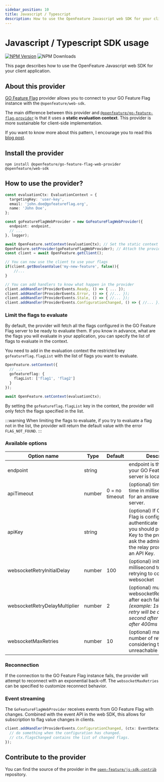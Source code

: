 ```yaml
---
sidebar_position: 10
title: Javascript / Typescript
description: How to use the OpenFeature Javascript web SDK for your client application
---
```


# Javascript / Typescript SDK usage
[![NPM Version](https://img.shields.io/npm/v/%40openfeature%2Fgo-feature-flag-web-provider?color=blue&style=flat-square&logo=npm)](https://www.npmjs.com/package/@openfeature/go-feature-flag-web-provider)
![NPM Downloads](https://img.shields.io/npm/d18m/%40openfeature%2Fgo-feature-flag-web-provider?style=flat-square)


This page describes how to use the OpenFeature Javascript web SDK for your client application.

## About this provider
[GO Feature Flag](https://gofeatureflag.org) provider allows you to connect to your GO Feature Flag instance with the `@openfeature/web-sdk`.

The main difference between this provider and [`@openfeature/go-feature-flag-provider`](https://www.npmjs.com/package/@openfeature/go-feature-flag-provider) is that it uses a **static evaluation context**.
This provider is more sustainable for client-side implementation.

If you want to know more about this pattern, I encourage you to read this [blog post](https://openfeature.dev/blog/catering-to-the-client-side/).

## Install the provider

```shell
npm install @openfeature/go-feature-flag-web-provider @openfeature/web-sdk
```

## How to use the provider?
```typescript
const evaluationCtx: EvaluationContext = {
  targetingKey: 'user-key',
  email: 'john.doe@gofeatureflag.org',
  name: 'John Doe',
};

const goFeatureFlagWebProvider = new GoFeatureFlagWebProvider({
  endpoint: endpoint,
  // ...
}, logger);

await OpenFeature.setContext(evaluationCtx); // Set the static context for OpenFeature
OpenFeature.setProvider(goFeatureFlagWebProvider); // Attach the provider to OpenFeature
const client = await OpenFeature.getClient();

// You can now use the client to use your flags
if(client.getBooleanValue('my-new-feature', false)){
    //...
}

// You can add handlers to know what happen in the provider
client.addHandler(ProviderEvents.Ready, () => { ... });
client.addHandler(ProviderEvents.Error, () => { //... });
client.addHandler(ProviderEvents.Stale, () => { //... });
client.addHandler(ProviderEvents.ConfigurationChanged, () => { //... });
```

### Limit the flags to evaluate

By default, the provider will fetch all the flags configured in the GO Feature Flag server to be ready to evaluate them.
If you know in advance, what are the flags you will evaluate in your application, you can specify the list of flags to evaluate in the context.

You need to add in the evaluation context the restricted key `gofeatureflag.flagList` with the list of flags you want to evaluate.

```typescript
OpenFeature.setContext({
  // ...
  gofeatureflag: {
    flagList: ['flag1', 'flag2']
  }
});

await OpenFeature.setContext(evaluationCtx);
```

By setting the `gofeatureflag.flagList` key in the context, the provider will only fetch the flags specified in the list.

:::warning
When limiting the flags to evaluate, if you try to evaluate a flag not in the list, the provider will return the default value with the error `FLAG_NOT_FOUND`.
:::

### Available options
| Option name                   | Type   | Default        | Description                                                                                                                                                                                     |
|-------------------------------|--------|----------------|-------------------------------------------------------------------------------------------------------------------------------------------------------------------------------------------------|
| endpoint                      | string |                | endpoint is the URL where your GO Feature Flag server is located.                                                                                                                               |
| apiTimeout                    | number | 0 = no timeout | (optional) timeout is the time in millisecond we wait for an answer from the server.                                                                                                            |
| apiKey                        | string |                | (optional) If GO Feature Flag is configured to authenticate the requests, you should provide an API Key to the provider. Please ask the administrator of the relay proxy to provide an API Key. |
| websocketRetryInitialDelay    | number | 100            | (optional) initial delay in millisecond to wait before retrying to connect the websocket                                                                                                        |
| websocketRetryDelayMultiplier | number | 2              | (optional) multiplier of websocketRetryInitialDelay after each failure _(example: 1st connection retry will be after 100ms, second after 200ms, third after 400ms ...)_                         |
| websocketMaxRetries           | number | 10             | (optional) maximum number of retries before considering the websocket unreachable                                                                                                               |

### Reconnection
If the connection to the GO Feature Flag instance fails, the provider will attempt to reconnect with an exponential back-off.
The `websocketMaxRetries` can be specified to customize reconnect behavior.

### Event streaming
The `GoFeatureFlagWebProvider` receives events from GO Feature Flag with changes.
Combined with the event API in the web SDK, this allows for subscription to flag value changes in clients.

```typescript
client.addHandler(ProviderEvents.ConfigurationChanged, (ctx: EventDetails) => {
  // do something when the configuration has changed.
  // ctx.flagsChanged contains the list of changed flags.
});
```

## Contribute to the provider
You can find the source of the provider in the [`open-feature/js-sdk-contrib`](https://github.com/open-feature/js-sdk-contrib/tree/main/libs/providers/go-feature-flag-web) repository.
